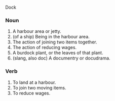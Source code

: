 Dock

===Noun===

#A harbour area or jetty.
#(of a ship) Being in the harbour area.
#The action of joining two items together.
#The action of reducing wages.
#A burdock plant, or the leaves of that plant.
#(slang, also doc) A documentry or docudrama.

===Verb===

#To land at a harbour.
#To join two moving items.
#To reduce wages.